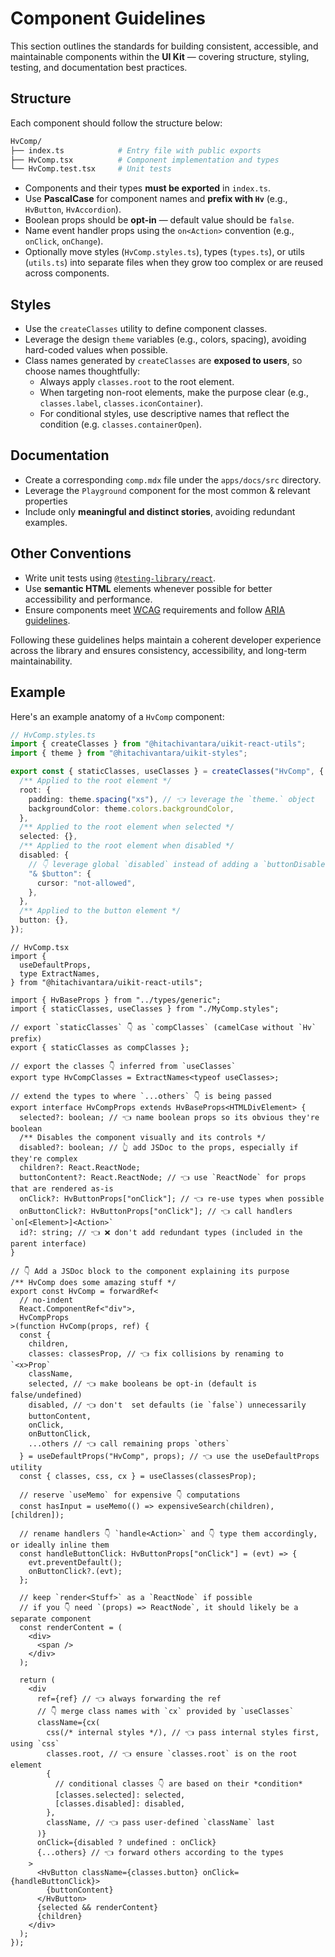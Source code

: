 # Component Guidelines

This section outlines the standards for building consistent, accessible, and maintainable components within the **UI Kit** — covering structure, styling, testing, and documentation best practices.

## Structure

Each component should follow the structure below:

```bash
HvComp/
├── index.ts            # Entry file with public exports
├── HvComp.tsx          # Component implementation and types
└── HvComp.test.tsx     # Unit tests
```

- Components and their types **must be exported** in `index.ts`.
- Use **PascalCase** for component names and **prefix with `Hv`** (e.g., `HvButton`, `HvAccordion`).
- Boolean props should be **opt-in** — default value should be `false`.
- Name event handler props using the `on<Action>` convention (e.g., `onClick`, `onChange`).
- Optionally move styles (`HvComp.styles.ts`), types (`types.ts`), or utils (`utils.ts`) into separate files when they grow too complex or are reused across components.

## Styles

- Use the `createClasses` utility to define component classes.
- Leverage the design `theme` variables (e.g., colors, spacing), avoiding hard-coded values when possible.
- Class names generated by `createClasses` are **exposed to users**, so choose names thoughtfully:
  - Always apply `classes.root` to the root element.
  - When targeting non-root elements, make the purpose clear (e.g., `classes.label`, `classes.iconContainer`).
  - For conditional styles, use descriptive names that reflect the condition (e.g. `classes.containerOpen`).

## Documentation

- Create a corresponding `comp.mdx` file under the `apps/docs/src` directory.
- Leverage the `Playground` component for the most common & relevant properties
- Include only **meaningful and distinct stories**, avoiding redundant examples.

## Other Conventions

- Write unit tests using [`@testing-library/react`](https://testing-library.com/docs/react-testing-library/intro/).
- Use **semantic HTML** elements whenever possible for better accessibility and performance.
- Ensure components meet [WCAG](https://www.w3.org/WAI/WCAG21/quickref/) requirements and follow [ARIA guidelines](https://www.w3.org/TR/wai-aria/).

Following these guidelines helps maintain a coherent developer experience across the library and ensures consistency, accessibility, and long-term maintainability.

## Example

Here's an example anatomy of a `HvComp` component:

```ts
// HvComp.styles.ts
import { createClasses } from "@hitachivantara/uikit-react-utils";
import { theme } from "@hitachivantara/uikit-styles";

export const { staticClasses, useClasses } = createClasses("HvComp", {
  /** Applied to the root element */
  root: {
    padding: theme.spacing("xs"), // 👈 leverage the `theme.` object
    backgroundColor: theme.colors.backgroundColor,
  },
  /** Applied to the root element when selected */
  selected: {},
  /** Applied to the root element when disabled */
  disabled: {
    // 👇 leverage global `disabled` instead of adding a `buttonDisabled`
    "& $button": {
      cursor: "not-allowed",
    },
  },
  /** Applied to the button element */
  button: {},
});
```

```tsx
// HvComp.tsx
import {
  useDefaultProps,
  type ExtractNames,
} from "@hitachivantara/uikit-react-utils";

import { HvBaseProps } from "../types/generic";
import { staticClasses, useClasses } from "./MyComp.styles";

// export `staticClasses` 👇 as `compClasses` (camelCase without `Hv` prefix)
export { staticClasses as compClasses };

// export the classes 👇 inferred from `useClasses`
export type HvCompClasses = ExtractNames<typeof useClasses>;

// extend the types to where `...others` 👇 is being passed
export interface HvCompProps extends HvBaseProps<HTMLDivElement> {
  selected?: boolean; // 👈 name boolean props so its obvious they're boolean
  /** Disables the component visually and its controls */
  disabled?: boolean; // 👆 add JSDoc to the props, especially if they're complex
  children?: React.ReactNode;
  buttonContent?: React.ReactNode; // 👈 use `ReactNode` for props that are rendered as-is
  onClick?: HvButtonProps["onClick"]; // 👈 re-use types when possible
  onButtonClick?: HvButtonProps["onClick"]; // 👈 call handlers `on[<Element>]<Action>`
  id?: string; // 👈 ❌ don't add redundant types (included in the parent interface)
}

// 👇 Add a JSDoc block to the component explaining its purpose
/** HvComp does some amazing stuff */
export const HvComp = forwardRef<
  // no-indent
  React.ComponentRef<"div">,
  HvCompProps
>(function HvComp(props, ref) {
  const {
    children,
    classes: classesProp, // 👈 fix collisions by renaming to `<x>Prop`
    className,
    selected, // 👈 make booleans be opt-in (default is false/undefined)
    disabled, // 👈 don't  set defaults (ie `false`) unnecessarily
    buttonContent,
    onClick,
    onButtonClick,
    ...others // 👈 call remaining props `others`
  } = useDefaultProps("HvComp", props); // 👈 use the useDefaultProps utility
  const { classes, css, cx } = useClasses(classesProp);

  // reserve `useMemo` for expensive 👇 computations
  const hasInput = useMemo(() => expensiveSearch(children), [children]);

  // rename handlers 👇 `handle<Action>` and 👇 type them accordingly, or ideally inline them
  const handleButtonClick: HvButtonProps["onClick"] = (evt) => {
    evt.preventDefault();
    onButtonClick?.(evt);
  };

  // keep `render<Stuff>` as a `ReactNode` if possible
  // if you 👇 need `(props) => ReactNode`, it should likely be a separate component
  const renderContent = (
    <div>
      <span />
    </div>
  );

  return (
    <div
      ref={ref} // 👈 always forwarding the ref
      // 👇 merge class names with `cx` provided by `useClasses`
      className={cx(
        css(/* internal styles */), // 👈 pass internal styles first, using `css`
        classes.root, // 👈 ensure `classes.root` is on the root element
        {
          // conditional classes 👇 are based on their *condition*
          [classes.selected]: selected,
          [classes.disabled]: disabled,
        },
        className, // 👈 pass user-defined `className` last
      )}
      onClick={disabled ? undefined : onClick}
      {...others} // 👈 forward others according to the types
    >
      <HvButton className={classes.button} onClick={handleButtonClick}>
        {buttonContent}
      </HvButton>
      {selected && renderContent}
      {children}
    </div>
  );
});
```
